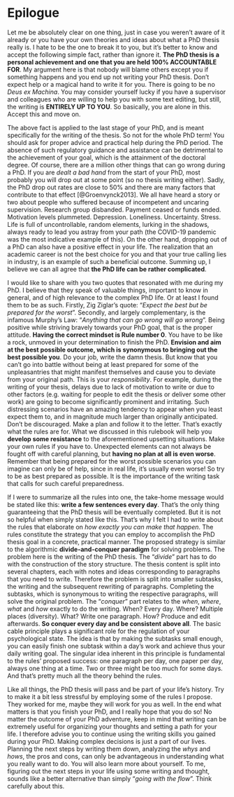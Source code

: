 # Epilogue {-}

:::{.indent}
Let me be absolutely clear on one thing, just in case you weren't aware of it already or you have your own theories and ideas about what a PhD thesis really is.
I hate to be the one to break it to you, but it's better to know and accept the following simple fact, rather than ignore it.
**The PhD thesis is a personal achievement and one that you are held 100% ACCOUNTABLE FOR**.
My argument here is that nobody will blame others except you if something happens and you end up not writing your PhD thesis.
Don't expect help or a magical hand to write it for you.
There is going to be no *Deus ex Machina*.
You may consider yourself lucky if you have a supervisor and colleagues who are willing to help you with some text editing, but still, the writing is **ENTIRELY UP TO YOU**.
So basically, you are alone in this.
Accept this and move on.
:::

:::{.indent}
The above fact is applied to the last stage of your PhD, and is meant specifically for the writing of the thesis.
So not for the whole PhD term!
You should ask for proper advice and practical help during the PhD period.
The absence of such regulatory guidance and assistance can be detrimental to the achievement of your goal, which is the attainment of the doctoral degree.
Of course, there are a million other things that can go wrong during a PhD.
If you are *dealt a bad hand* from the start of your PhD, most probably you will drop out at some point (so no thesis writing either).
Sadly, the PhD drop out rates are close to 50% and there are many factors that contribute to that effect [@Groenvynck2013].
We all have heard a story or two about people who suffered because of incompetent and uncaring supervision.
Research group disbanded.
Payment ceased or funds ended.
Motivation levels plummeted.
Depression.
Loneliness.
Uncertainty.
Stress.
Life is full of uncontrollable, random elements, lurking in the shadows, always ready to lead you astray from your path (the COVID-19 pandemic was the most indicative example of this).
On the other hand, dropping out of a PhD can also have a positive effect in your life.
The realization that an academic career is not the best choice for you and that your true calling lies in industry, is an example of such a beneficial outcome.
Summing up, I believe we can all agree that **the PhD life can be rather complicated**.
:::

:::{.indent}
I would like to share with you two quotes that resonated with me during my PhD.
I believe that they speak of valuable things, important to know in general, and of high relevance to the complex PhD life.
Or at least I found them to be as such.
Firstly, Zig Ziglar's quote: "*Expect the best but be prepared for the worst*".
Secondly, and largely complementary, is the infamous Murphy's Law: "*Anything that can go wrong will go wrong*".
Being positive while striving bravely towards your PhD goal, that is the proper attitude.
**Having the correct mindset is Rule number 0**.
You have to be like a rock, unmoved in your determination to finish the PhD.
**Envision and aim at the best possible outcome, which is synonymous to bringing out the best possible you**.
Do your job, write the damn thesis.
But know that you can't go into battle without being at least prepared for some of the unpleasantries that might manifest themselves and cause you to deviate from your original path.
This is your *responsibility*.
For example, during the writing of your thesis, delays due to lack of motivation to write or due to other factors (e.g. waiting for people to edit the thesis or deliver some other work) are going to become significantly prominent and irritating.
Such distressing scenarios have an amazing tendency to appear when you least expect them to, and in magnitude much larger than originally anticipated.
Don't be discouraged.
Make a plan and follow it to the letter.
That's exactly what the rules are for.
What we discussed in this rulebook will help you **develop some resistance** to the aforementioned upsetting situations.
Make your own rules if you have to.
Unexpected elements can not always be fought off with careful planning, but **having no plan at all is even worse**.
Remember that being prepared for the worst possible scenarios you can imagine can only be of help, since in real life, it's usually even worse!
So try to be as best prepared as possible.
It is the importance of the writing task that calls for such careful preparedness.
:::

:::{.indent}
If I were to summarize all the rules into one, the take-home message would be stated like this: **write a few sentences every day**.
That's the only thing guaranteeing that the PhD thesis will be eventually completed.
But it is not so helpful when simply stated like this.
That's why I felt I had to write about the rules that elaborate on *how exactly you can make that happen*.
The rules constitute the strategy that you can employ to accomplish the PhD thesis goal in a concrete, practical manner.
The proposed strategy is similar to the algorithmic **divide-and-conquer paradigm** for solving problems.
The problem here is the writing of the PhD thesis.
The "*divide*" part has to do with the construction of the story structure.
The thesis content is split into several chapters, each with notes and ideas corresponding to paragraphs that you need to write.
Therefore the problem is split into smaller subtasks, the writing and the subsequent rewriting of paragraphs.
Completing the subtasks, which is synonymous to writing the respective paragraphs, will solve the original problem.
The "*conquer*" part relates to the *when*, *where*, *what* and *how* exactly to do the writing.
When? Every day.
Where? Multiple places (diversity).
What? Write one paragraph.
How? Produce and edit afterwards.
**So conquer every day and be consistent above all**.
The basic cable principle plays a significant role for the regulation of your psychological state.
The idea is that by making the subtasks small enough, you can easily finish one subtask within a day's work and achieve thus your daily writing goal.
The singular idea inherent in this principle is fundamental to the rules' proposed success: one paragraph per day, one paper per day, always one thing at a time.
Two or three might be too much for some days.
And that's pretty much all the theory behind the rules.
:::

:::{.indent}
Like all things, the PhD thesis will pass and be part of your life's history.
Try to make it a bit less stressful by employing some of the rules I propose.
They worked for me, maybe they will work for you as well.
In the end what matters is that you finish your PhD, and I really hope that you do so!
No matter the outcome of your PhD adventure, keep in mind that writing can be extremely useful for organizing your thoughts and setting a path for your life.
I therefore advise you to continue using the writing skills you gained during your PhD.
Making complex decisions is just a part of our lives.
Planning the next steps by writing them down, analyzing the *whys* and *hows*, the pros and cons, can only be advantageous in understanding what you really want to do.
You will also learn more about yourself.
To me, figuring out the next steps in your life using some writing and thought, sounds like a better alternative than simply "*going with the flow*".
Think carefully about this.
:::

